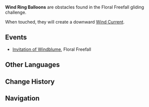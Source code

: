 {{Terminology Infobox
|image        = Icon Wind Ring Balloon.png
|type         = Exploration
|type2        = Gliding
|world        = Teyvat
}}
'''Wind Ring Balloons''' are obstacles found in the Floral Freefall gliding challenge.

When touched, they will create a downward [[Wind Current]].

==Events==
*[[Invitation of Windblume]], Floral Freefall

==Other Languages==
{{Other Languages
|en      = Wind Ring Balloon
|zhs     = 风圈球
|zhs_rm  = Fēng Quān Qiú
|zht     = 風圈球
|zht_rm  = Fēng Quān Qiú
|zh_tl   = Wind Ring Ball
|ja      = ウィンドボール
|ja_rm   = Windo Booru
|ja_tl   = Wind Ball
|ko      = 바람고리 풍선
|ko_rm   = 
|ko_tl   = 
|es      = Bola aro de viento
|es_tl   = 
|fr      = Ballon à vent
|fr_tl   = Wind Ballon
|ru      = Шар ветряного кольца
|ru_tl   = 
|th      = ลูกโป่งสนามลม
|th_rm   = 
|th_tl   = 
|vi      = Bóng Gió Lốc
|vi_tl   = 
|de      = Windringballon
|de_tl   = Wind Ring Balloon
|id      = Balon Lingkaran Angin
|id_tl   = Wind Circle Balloon
|pt      = Balão do Anel de Vento
|pt_tl   = 
}}

==Change History==
{{Change History|1.4}}

==Navigation==
{{Exploration Navbox}}